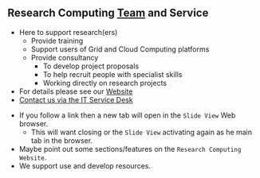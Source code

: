 ## Research Computing [Team](https://arc.leeds.ac.uk/about/team/) and Service
<!--
  - {{< var rc.team >}}
-->
- Here to support research(ers)
  - Provide training
  - Support users of Grid and Cloud Computing platforms
  - Provide consultancy
    - To develop project proposals
    - To help recruit people with specialist skills
    - Working directly on research projects
- For details please see our [Website]({{< var rc.website >}})
- [Contact us via the IT Service Desk]({{< var rc.servicedesk >}})

::: {.notes}
- If you follow a link then a new tab will open in the `Slide View` Web browser.
  - This will want closing or the `Slide View` activating again as he main tab in the browser.
- Maybe point out some sections/features on the `Research Computing Website`.
- We support use and develop resources. 
:::

